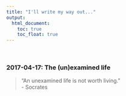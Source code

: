 ```yaml
---
title: "I'll write my way out..."
output:
  html_document:
    toc: true
    toc_float: true
---
```


<br>

### 2017-04-17: The (un)examined life

> "An unexamined life is not worth living." 
<br>
> - Socrates

